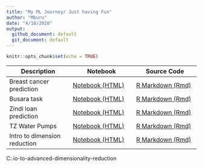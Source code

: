 ```yaml
---
title: "My ML Journey/ Just having Fun"
author: "Mburu"
date: "4/18/2020"
output:
  github_document: default
  git_document: default
---
```


```r
knitr::opts_chunk$set(echo = TRUE)
```



| Description | Notebook | Source Code
| ------------- | ------------- | ------------- |
| Breast cancer prediction | [Notebook (HTML)](https://m-mburu.github.io/breast_cancer_prediction/cancer_data.nb.html) | [R Markdown (Rmd)](breast_cancer_prediction/cancer_data.Rmd)  |
| Busara task | [Notebook (HTML)](https://m-mburu.github.io/busara_task/busara-data-analysis.html) | [R Markdown (Rmd)](busara_task/busara data analysis.Rmd)  |
| Zindi loan prediction | [Notebook (HTML)](https://m-mburu.github.io/loan_prediction/loan_prediction.html) | [R Markdown (Rmd)](loan_prediction/loan_prediction.Rmd)  |
| TZ Water Pumps | [Notebook (HTML)](https://m-mburu.github.io/water_pumps_tz/water_pumps.html) | [R Markdown (Rmd)](water_pumps_tz/water_pumps.Rmd)  |
| Intro to dimension reduction | [Notebook (HTML)](https://m-mburu.github.io/introduction-to-advanced-dimensionality-reduction/introduction_dimensionality_reduction.html) | [R Markdown (Rmd)](ntroduction-to-advanced-dimensionality-reduction/introduction_dimensionality_reduction.Rmd)  |


C:\Users\mmburu\Desktop\R\github.io\introduction-to-advanced-dimensionality-reduction